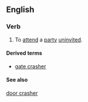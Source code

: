 ==English==

===Verb===
{{en-verb|gate crash|es}}

# To [[attend]] a [[party]] [[uninvited]].

====Derived terms====
* [[gate crasher]]

====See also====
[[door crasher]]